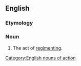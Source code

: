 ==English==

===Etymology===
{{suffix|en|regiment|ation}}

===Noun===
{{en-noun|~}}

# The act of [[regiment]]ing.
[[Category:English nouns of action]]